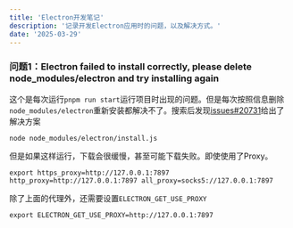 ```yaml
---
title: 'Electron开发笔记'
description: '记录开发Electron应用时的问题，以及解决方式。'
date: '2025-03-29'
---
```


### 问题1：Electron failed to install correctly, please delete node_modules/electron and try installing again

这个是每次运行`pnpm run start`运行项目时出现的问题。但是每次按照信息删除`node_modules/electron`重新安装都解决不了。搜索后发现[issues#20731](https://github.com/electron/electron/issues/20731)给出了解决方案

```shell
node node_modules/electron/install.js
```

但是如果这样运行，下载会很缓慢，甚至可能下载失败。即使使用了Proxy。

```shell
export https_proxy=http://127.0.0.1:7897 http_proxy=http://127.0.0.1:7897 all_proxy=socks5://127.0.0.1:7897
```

除了上面的代理外，还需要设置`ELECTRON_GET_USE_PROXY`

```shell
export ELECTRON_GET_USE_PROXY=http://127.0.0.1:7897
```
